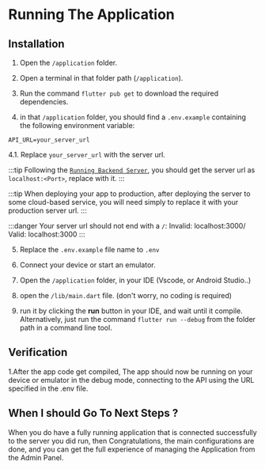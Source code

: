# Running The Application

## Installation

1. Open the `/application` folder.

2. Open a terminal in that folder path (`/application`).

3. Run the command `flutter pub get` to download the required dependencies.

4. in that `/application` folder, you should find a `.env.example` containing the following environment variable:

```
API_URL=your_server_url
```

4.1. Replace `your_server_url` with the server url.

:::tip
Following the [`Running Backend Server`](./1-backend.mdx), you should get the server url as `localhost:<Port>`, replace with it.
:::

:::tip
When deploying your app to production, after deploying the server to some cloud-based service, you will need simply to replace it with your production server url.
:::

:::danger
Your server url should not end with a `/`:
Invalid: localhost:3000/
Valid: localhost:3000
:::

5. Replace the `.env.example` file name to `.env`

6. Connect your device or start an emulator.

7. Open the `/application` folder, in your IDE (Vscode, or Android Studio..)

8. open the `/lib/main.dart` file. (don't worry, no coding is required)

9. run it by clicking the **run** button in your IDE, and wait until it compile. Alternatively, just run the command `flutter run --debug` from the folder path in a command line tool.

## Verification

1.After the app code get compiled, The app should now be running on your device or emulator in the debug mode, connecting to the API using the URL specified in the .env file.

## When I should Go To Next Steps ?

When you do have a fully running application that is connected successfully to the server you did run, then Congratulations, the main configurations are done, and you can get the full experience of managing the Application from the Admin Panel.
